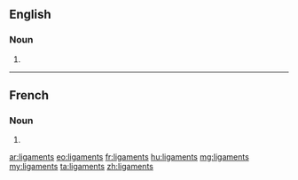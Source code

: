 ==English==

===Noun===
{{head|en|plural}}

# {{plural of|ligament|lang=en|nocat=1}}

----

==French==

===Noun===
{{head|fr|plural}} {{m-p}}

# {{plural of|ligament|lang=fr|nocat=1}}

[[ar:ligaments]]
[[eo:ligaments]]
[[fr:ligaments]]
[[hu:ligaments]]
[[mg:ligaments]]
[[my:ligaments]]
[[ta:ligaments]]
[[zh:ligaments]]